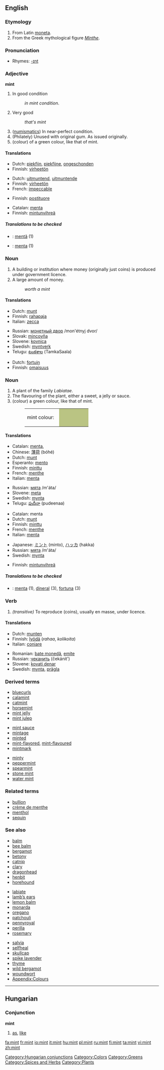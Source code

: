 ==English==

{{wikipedia}}

===Etymology===
# From Latin [[moneta]].
# From the Greek mythological figure ''[[Minthe]]''.

===Pronunciation===
*Rhymes: [[Rhymes:English:-ɪnt|-ɪnt]]

===Adjective===
'''mint'''

# In good condition
#: ''in mint condition''.
# {{slang}} Very good
#: ''that's mint''
# ([[numismatics]]) In near-perfect condition.
# (Philately) Unused with original gum. As issued originally.
# (colour) of a green colour, like that of mint.

====Translations====
{{trans-top|in good condition}}
*Dutch: [[piekfijn]], [[piekfijne]], [[ongeschonden]]
*Finnish: [[virheetön]]
{{trans-mid}}
{{trans-bottom}}

{{trans-top|very good}}
{{trans-mid}}
{{trans-bottom}}

{{trans-top|near-perfect}}
*Dutch: [[uitmuntend]], [[uitmuntende]]
*Finnish: [[virheetön]]
*French: [[impeccable]]
{{trans-mid}}
{{trans-bottom}}

{{trans-top|unused stamp}}
*Finnish: [[postituore]]
{{trans-mid}}
{{trans-bottom}}

{{trans-top|colour}}
*Catalan: [[menta]]
*Finnish: [[mintunvihreä]]
{{trans-mid}}
{{trans-bottom}}

=====Translations to be checked=====
{{checktrans}}
<!--Remove this section once all of the translations below have been moved into the tables above.-->
*{{ttbc|Romanian}}: [[mentă]] {{f}} (1)
*{{ttbc|Spanish}}: [[menta]] {{f}} (1)

===Noun===
{{en-noun}}

# A building or institution where money (originally just coins) is produced under government licence.
# A large amount of money.
#:''worth a mint''

====Translations====
{{trans-top|money-producing building/institution}}
*Dutch: [[munt]] {{m}}
*Finnish: [[rahapaja]]
*Italian: [[zecca]]
{{trans-mid}}
*Russian: [[монетный двор]] /mon'étnyj dvor/ {{m}}
*Slovak: [[mincovňa]] {{f}}
*Slovene: [[kovnica]] {{f}}
*Swedish: [[myntverk]] {{c}}
*Telugu: [[టంకశాల]] (TamkaSaala)
{{trans-bottom}}

{{trans-top|large amount of money}}
*Dutch: [[fortuin]] {{n}}
*Finnish: [[omaisuus]]
{{trans-mid}}
{{trans-bottom}}

===Noun===
{{en-noun}}

# A plant of the family ''Labiatae''.
# The flavouring of the plant, either a sweet, a jelly or sauce.
# (colour) a green colour, like that of mint.
#:<table><tr><td>mint colour: &nbsp;</td><td bgcolor="#BAC483" width="80">&nbsp; </td></tr></table>

====Translations====
{{trans-top|plant}}
*Catalan: [[menta]], {{f}}
*Chinese: [[薄荷]] (bóhé)
*Dutch: [[munt]] {{m}}
*Esperanto: [[mento]]
*Finnish: [[minttu]]
*French: [[menthe]]
*Italian: [[menta]] {{f}}
{{trans-mid}}
*Russian: [[мята]] /m'áta/ {{f}}
*Slovene: [[meta]] {{f}}
*Swedish: [[mynta]] {{c}}
*Telugu: [[పుదీనా]] (pudeenaa)
{{trans-bottom}}

{{trans-top|herb flavouring}}
*Catalan: menta
*Dutch: [[munt]] {{m}}
*Finnish: [[minttu]]
*French: [[menthe]]
*Italian: [[menta]] {{f}}
{{trans-mid}}
*Japanese: [[ミント]] (minto), [[ハッカ]] (hakka)
*Russian: [[мята]] /m'áta/ {{f}}
*Swedish: [[mynta]] {{c}}
{{trans-bottom}}

{{trans-top|colour}}
*Finnish: [[mintunvihreä]]
{{trans-mid}}
{{trans-bottom}}

=====Translations to be checked=====
{{checktrans}}
<!--Remove this section once all of the translations below have been moved into the tables above.-->
*{{ttbc|Spanish}}: [[menta]] {{f}} (1), [[dineral]] {{m}} (3), [[fortuna]] {{f}} (3)

===Verb===
{{en-verb}}

# ''(transitive)'' To reproduce (coins), usually en masse, under licence.

====Translations====
{{trans-top|to reproduce}}
*Dutch: [[munten]]
*Finnish: [[lyödä]] (''rahaa'', ''kolikoita'')
*Italian: [[coniare]]
{{trans-mid}}
*Romanian: [[bate monedă]], [[emite]]
*Russian: [[чеканить]] (čekánit')
*Slovene: [[kovati denar]]
*Swedish: [[mynta]], [[prägla]]
{{trans-bottom}}

===Derived terms===
{{top3}}
*[[bluecurls]]
*[[calamint]]
*[[catmint]]
*[[horsemint]]
*[[mint jelly]]
*[[mint julep]]
{{mid3}}
*[[mint sauce]]
*[[mintage]]
*[[minted]]
*[[mint-flavored]], [[mint-flavoured]]
*[[mintmark]]
{{mid3}}
*[[minty]]
*[[peppermint]]
*[[spearmint]]
*[[stone mint]]
*[[water mint]]
{{bottom}}

===Related terms===
*[[bullion]]
*[[crème de menthe]]
*[[menthol]]
*[[sequin]]

===See also===
{{top3}}
*[[balm]]
*[[bee balm]]
*[[bergamot]]
*[[betony]]
*[[catnip]]
*[[clary]]
*[[dragonhead]]
*[[henbit]]
*[[horehound]]
{{mid3}}
*[[labiate]]
*[[lamb’s ears]]
*[[lemon balm]]
*[[monarda]]
*[[oregano]]
*[[patchouli]]
*[[pennyroyal]]
*[[perilla]]
*[[rosemary]]
{{mid3}}
*[[salvia]]
*[[selfheal]]
*[[skullcap]]
*[[spike lavender]]
*[[thyme]]
*[[wild bergamot]]
*[[woundwort]]
*[[Wiktionary Appendix:Colours|Appendix:Colours]]
{{bottom}}

----

==Hungarian==

===Conjunction===
'''mint'''

# [[as]], [[like]]

[[Category:Hungarian conjunctions]]
[[Category:Colors]]
[[Category:Greens]]
[[Category:Spices and Herbs]]
[[Category:Plants]]

[[fa:mint]]
[[fr:mint]]
[[io:mint]]
[[it:mint]]
[[hu:mint]]
[[pl:mint]]
[[ru:mint]]
[[fi:mint]]
[[ta:mint]]
[[vi:mint]]
[[zh:mint]]